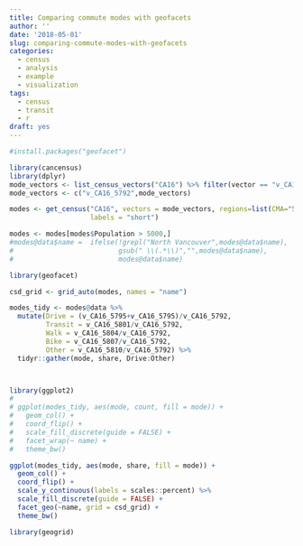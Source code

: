 ```yaml
---
title: Comparing commute modes with geofacets
author: ''
date: '2018-05-01'
slug: comparing-commute-modes-with-geofacets
categories:
  - census
  - analysis
  - example
  - visualization
tags:
  - census
  - transit
  - r
draft: yes
---
```


```r
#install.packages("geofacet")

```
```r
library(cancensus)
library(dplyr)
mode_vectors <- list_census_vectors("CA16") %>% filter(vector == "v_CA16_5792") %>% child_census_vectors(leaves_only = TRUE) %>% pull(vector) 
mode_vectors <- c("v_CA16_5792",mode_vectors)

modes <- get_census("CA16", vectors = mode_vectors, regions=list(CMA="59933"), geo_format = "sp", level = "CSD",
                    labels = "short") 

modes <- modes[modes$Population > 5000,]
#modes@data$name =  ifelse(!grepl("North Vancouver",modes@data$name),
#                          gsub(" \\(.*\\)","",modes@data$name), 
#                          modes@data$name)
```

```r
library(geofacet)

csd_grid <- grid_auto(modes, names = "name")

modes_tidy <- modes@data %>% 
  mutate(Drive = (v_CA16_5795+v_CA16_5795)/v_CA16_5792,
         Transit = v_CA16_5801/v_CA16_5792,
         Walk = v_CA16_5804/v_CA16_5792,
         Bike = v_CA16_5807/v_CA16_5792,
         Other = v_CA16_5810/v_CA16_5792) %>% 
  tidyr::gather(mode, share, Drive:Other)



library(ggplot2)
# 
# ggplot(modes_tidy, aes(mode, count, fill = mode)) +
#   geom_col() +
#   coord_flip() + 
#   scale_fill_discrete(guide = FALSE) +
#   facet_wrap(~ name) +
#   theme_bw()

ggplot(modes_tidy, aes(mode, share, fill = mode)) +
  geom_col() +
  coord_flip() + 
  scale_y_continuous(labels = scales::percent) %>% 
  scale_fill_discrete(guide = FALSE) +
  facet_geo(~name, grid = csd_grid) +
  theme_bw()
```

```r
library(geogrid)



```


```r

```

